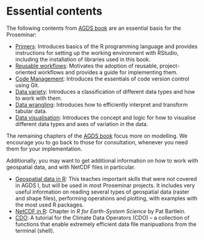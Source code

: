 # Essential contents {#sec-agds}

The following contents from [AGDS book](https://geco-bern.github.io/agds_book) are an essential basis for the Proseminar:

- [Primers](https://geco-bern.github.io/agds_book/primers.html): Introduces basics of the R programming language and provides instructions for setting up the working environment with RStudio, including the installation of libraries used in this book.
- [Reusable workflows](https://geco-bern.github.io/agds_book/reproducible_workflows.html): Motivates the adoption of reusable, project-oriented workflows and provides a guide for implementing them.
- [Code Management](https://geco-bern.github.io/agds_book/code_management.html): Introduces the essentials of code version control using Git.
- [Data variety](https://geco-bern.github.io/agds_book/data_variety.html): Introduces a classification of different data types and how to work with them.
- [Data wrangling](https://geco-bern.github.io/agds_book/data_wrangling.html): Introduces how to efficiently interpret and transform tabular data.
- [Data visualisation](https://geco-bern.github.io/agds_book/data_vis.html): Introduces the concept and logic for how to visualise different data types and axes of variation in the data.

The remaining chapters of the [AGDS book](https://geco-bern.github.io/agds_book) focus more on modelling. We encourage you to go back to those for consultation, whenever you need them for your implementation.

Additionally, you may want to get additional information on how to work with geospatial data, and with NetCDF files in particular.

- [Geospatial data in R](https://geco-bern.github.io/handfull_of_pixels/geospatial_R.html): This teaches important skills that were not covered in AGDS I, but will be used in most Proseminar projects. It includes very useful information on reading several types of geospatial data (raster and shape files), performing operations and plotting, with examples with the most used R packages.
- [NetCDF in R](https://pjbartlein.github.io/REarthSysSci/netCDF.html): Chapter in *R for Earth-System Science* by Pat Bartlein.
- [CDO](https://code.mpimet.mpg.de/projects/cdo/wiki/tutorial): A tutorial for the Climate Data Operators (CDO) -- a collection of functions that enable extremely efficient data file manipuations from the terminal (shell).
